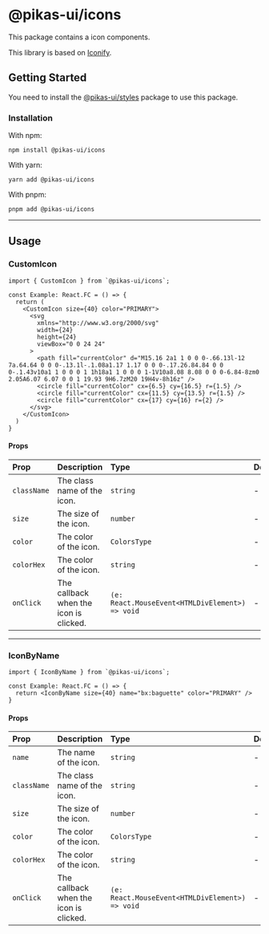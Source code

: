 

# @pikas-ui/icons

This package contains a icon components.

This library is based on [Iconify](https://iconify.design/).

## Getting Started

You need to install the <a href={stylesLink}>@pikas-ui/styles</a> package to use this package.

### Installation

With npm:

```
npm install @pikas-ui/icons
```

With yarn:

```
yarn add @pikas-ui/icons
```

With pnpm:

```
pnpm add @pikas-ui/icons
```

---

## Usage

### CustomIcon

<CustomIconExample />

```tsx
import { CustomIcon } from `@pikas-ui/icons`;

const Example: React.FC = () => {
  return (
    <CustomIcon size={40} color="PRIMARY">
      <svg
        xmlns="http://www.w3.org/2000/svg"
        width={24}
        height={24}
        viewBox="0 0 24 24"
      >
        <path fill="currentColor" d="M15.16 2a1 1 0 0 0-.66.13l-12 7a.64.64 0 0 0-.13.1l-.1.08a1.17 1.17 0 0 0-.17.26.84.84 0 0 0-.1.43v10a1 1 0 0 0 1 1h18a1 1 0 0 0 1-1V10a8.08 8.08 0 0 0-6.84-8zm0 2.05A6.07 6.07 0 0 1 19.93 9H6.7zM20 19H4v-8h16z" />
        <circle fill="currentColor" cx={6.5} cy={16.5} r={1.5} />
        <circle fill="currentColor" cx={11.5} cy={13.5} r={1.5} />
        <circle fill="currentColor" cx={17} cy={16} r={2} />
      </svg>
    </CustomIcon>
  )
}
```

#### Props

| Prop        | Description                            | Type                                            | Default |
| :---------- | :------------------------------------- | :---------------------------------------------- | :------ |
| `className` | The class name of the icon.            | `string`                                        | -       |
| `size`      | The size of the icon.                  | `number`                                        | -       |
| `color`     | The color of the icon.                 | `ColorsType`                                    | -       |
| `colorHex`  | The color of the icon.                 | `string`                                        | -       |
| `onClick`   | The callback when the icon is clicked. | `(e: React.MouseEvent<HTMLDivElement>) => void` | -       |

---

### IconByName

<IconByNameExample />

```tsx
import { IconByName } from `@pikas-ui/icons`;

const Example: React.FC = () => {
  return <IconByName size={40} name="bx:baguette" color="PRIMARY" />
}
```

#### Props

| Prop        | Description                            | Type                                            | Default |
| :---------- | :------------------------------------- | :---------------------------------------------- | :------ |
| `name`      | The name of the icon.                  | `string`                                        | -       |
| `className` | The class name of the icon.            | `string`                                        | -       |
| `size`      | The size of the icon.                  | `number`                                        | -       |
| `color`     | The color of the icon.                 | `ColorsType`                                    | -       |
| `colorHex`  | The color of the icon.                 | `string`                                        | -       |
| `onClick`   | The callback when the icon is clicked. | `(e: React.MouseEvent<HTMLDivElement>) => void` | -       |
